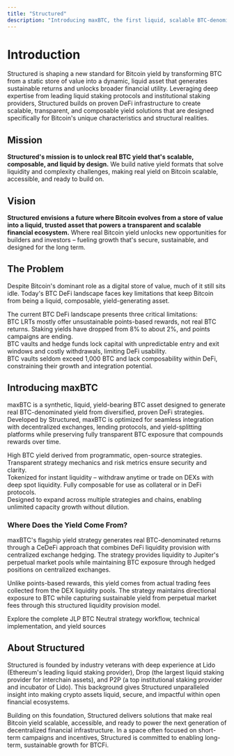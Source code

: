 ```yaml
---
title: "Structured"
description: "Introducing maxBTC, the first liquid, scalable BTC-denominated yield asset"
---
```


# Introduction

Structured is shaping a new standard for Bitcoin yield by transforming BTC from a static store of value into a dynamic, liquid asset that generates sustainable returns and unlocks broader financial utility. Leveraging deep expertise from leading liquid staking protocols and institutional staking providers, Structured builds on proven DeFi infrastructure to create scalable, transparent, and composable yield solutions that are designed specifically for Bitcoin's unique characteristics and structural realities.

## Mission

**Structured's mission is to unlock real BTC yield that's scalable, composable, and liquid by design.** We build native yield formats that solve liquidity and complexity challenges, making real yield on Bitcoin scalable, accessible, and ready to build on.

## Vision

**Structured envisions a future where Bitcoin evolves from a store of value into a liquid, trusted asset that powers a transparent and scalable financial ecosystem.** Where real Bitcoin yield unlocks new opportunities for builders and investors – fueling growth that's secure, sustainable, and designed for the long term.

## The Problem

Despite Bitcoin's dominant role as a digital store of value, much of it still sits idle. Today's BTC DeFi landscape faces key limitations that keep Bitcoin from being a liquid, composable, yield-generating asset.

<div className="text-sm">
The current BTC DeFi landscape presents three critical limitations:
</div>

<CardGroup cols={3}>
  <Card title="No Real Yield" icon="ticket" iconType="duotone">
    <div className="text-sm">BTC LRTs mostly offer unsustainable points-based rewards, not real BTC returns. Staking yields have dropped from 8% to about 2%, and points campaigns are ending.</div>
  </Card>
  
  <Card title="Illiquidity" icon="lock" iconType="duotone">
    <div className="text-sm">BTC vaults and hedge funds lock capital with unpredictable entry and exit windows and costly withdrawals, limiting DeFi usability.</div>
  </Card>
  
  <Card title="Lack of Scalability" icon="chart-network" iconType="duotone">
    <div className="text-sm">BTC vaults seldom exceed 1,000 BTC and lack composability within DeFi, constraining their growth and integration potential.</div>
  </Card>
</CardGroup>

## Introducing maxBTC

maxBTC is a synthetic, liquid, yield-bearing BTC asset designed to generate real BTC-denominated yield from diversified, proven DeFi strategies. Developed by Structured, maxBTC is optimized for seamless integration with decentralized exchanges, lending protocols, and yield-splitting platforms while preserving fully transparent BTC exposure that compounds rewards over time.

<CardGroup cols={3}>
  <Card title="Real Yield on Bitcoin" icon="bitcoin" iconType="duotone">
    <div className="text-sm">High BTC yield derived from programmatic, open-source strategies. Transparent strategy mechanics and risk metrics ensure security and clarity.</div>
  </Card>

  <Card title="Liquid and Composable" icon="droplet" iconType="duotone">
    <div className="text-sm">Tokenized for instant liquidity – withdraw anytime or trade on DEXs with deep spot liquidity. Fully composable for use as collateral or in DeFi protocols.</div>
  </Card>
    
  <Card title="Infinitely Scalable" icon="chart-line-up" iconType="duotone">
    <div className="text-sm">Designed to expand across multiple strategies and chains, enabling unlimited capacity growth without dilution.</div>
  </Card>
</CardGroup>

### Where Does the Yield Come From?

maxBTC's flagship yield strategy generates real BTC-denominated returns through a CeDeFi approach that combines DeFi liquidity provision with centralized exchange hedging. The strategy provides liquidity to Jupiter's perpetual market pools while maintaining BTC exposure through hedged positions on centralized exchanges.

Unlike points-based rewards, this yield comes from actual trading fees collected from the DEX liquidity pools. The strategy maintains directional exposure to BTC while capturing sustainable yield from perpetual market fees through this structured liquidity provision model.

<Card title="Learn About the Strategy" icon="chart-line" href="/strategy/overview">
  Explore the complete JLP BTC Neutral strategy workflow, technical implementation, and yield sources
</Card>

## About Structured

Structured is founded by industry veterans with deep experience at Lido (Ethereum's leading liquid staking provider), Drop (the largest liquid staking provider for interchain assets), and P2P (a top institutional staking provider and incubator of Lido). This background gives Structured unparalleled insight into making crypto assets liquid, secure, and impactful within open financial ecosystems.

Building on this foundation, Structured delivers solutions that make real Bitcoin yield scalable, accessible, and ready to power the next generation of decentralized financial infrastructure. In a space often focused on short-term campaigns and incentives, Structured is committed to enabling long-term, sustainable growth for BTCFi.

